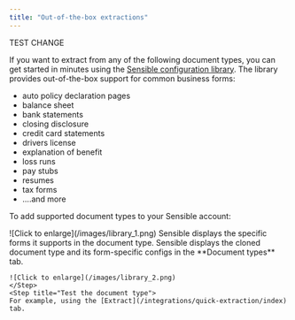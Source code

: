 ```yaml
---
title: "Out-of-the-box extractions"
---
```


TEST CHANGE

If you want to extract from any of the following document types, you can get started in minutes using the [Sensible configuration library](https://github.com/sensible-hq/sensible-configuration-library). The library provides out-of-the-box support for common business forms:

* auto policy declaration pages
* balance sheet
* bank statements
* closing disclosure
* credit card statements
* drivers license
* explanation of benefit
* loss runs
* pay stubs
* resumes
* tax forms
* ....and more

To add supported document types to your Sensible account:

<Steps>
  <Step title="Click the Configuration library tab, and search for your document type: ">
    ![Click to enlarge](/images/library_1.png)
  </Step>
  <Step title="Click your document type.">
    Sensible displays the specific forms it supports in the document type.
  </Step>
  <Step title="Click Clone to account.">
    Sensible displays the cloned document type and its form-specific configs in the **Document types** tab.  

    ![Click to enlarge](/images/library_2.png)  
    </Step>
    <Step title="Test the document type">
    For example, using the [Extract](/integrations/quick-extraction/index) tab.
  </Step>
</Steps>
